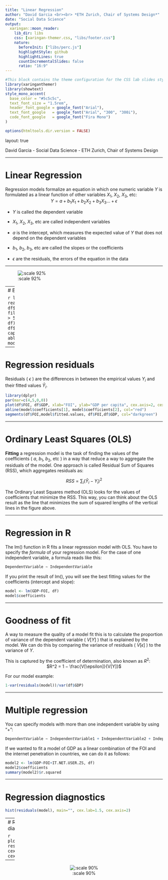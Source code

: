 ```yaml
---
title: "Linear Regression"
author: "David Garcia <br><br> *ETH Zurich, Chair of Systems Design*"
date: "Social Data Science"
output:
  xaringan::moon_reader:
    lib_dir: libs 
    css: [xaringan-themer.css, "libs/footer.css"]
    nature:
      beforeInit: ["libs/perc.js"]
      highlightStyle: github
      highlightLines: true
      countIncrementalSlides: false
      ratio: "16:9"
---
```



```r
#This block contains the theme configuration for the CSS lab slides style
library(xaringanthemer)
library(showtext)
style_mono_accent(
  base_color = "#5c5c5c",
  text_font_size = "1.5rem",
  header_font_google = google_font("Arial"),
  text_font_google   = google_font("Arial", "300", "300i"),
  code_font_google   = google_font("Fira Mono")
)
```

```r
options(htmltools.dir.version = FALSE)
```

layout: true

<div class="my-footer"><span>David Garcia - Social Data Science - ETH Zurich, Chair of Systems Design</span></div> 

---

# Linear Regression

Regression models formalize an equation in which one numeric variable $Y$ is formulated as a linear function of other variables $X_1$, $X_2$, $X_3$, etc: <center>
$Y = a + b_1 X_1 + b_2 X_2 + b_3 X_3 ... + \epsilon$
</center>
- $Y$ is called the dependent variable

- $X_1$, $X_2$, $X_3$, etc are called independent variables

- $a$ is the intercept, which measures the expected value of $Y$ that does not depend on the dependent variables

- $b_1$, $b_2$, $b_3$, etc are called the slopes or the coefficients

- $\epsilon$ are the residuals, the errors of the equation in the data

---

![:scale 92%](https://pbs.twimg.com/media/EXRxFKwU4AAhB-x?format=jpg&name=large)

---
# Example: FOI vs GDP

```r
library(dplyr)
df <- read.csv("FOI.csv")
df$GDP <- df$NY.GDP.PCAP.PP.KD
df %>% filter(SP.POP.TOTL*IT.NET.USER.ZS/100 > 5000000) -> df
model <- lm(GDP~FOI, df)
par(mar=c(4,5,0,0))
plot(df$FOI, df$GDP, xlab="FOI", ylab="GDP per capita", cex.axis=2, cex.lab=2)
abline(model$coefficients[1], model$coefficients[2], col="red")
```

---

# Regression residuals

Residuals ( $\epsilon$ ) are the differences in between the empirical values $Y_i$ and their fitted values $\hat Y_i$.
```r
library(dplyr)
par(mar=c(4,5,0,0))
plot(df$FOI, df$GDP, xlab="FOI", ylab="GDP per capita", cex.axis=2, cex.lab=2)
abline(model$coefficients[1], model$coefficients[2], col="red")
segments(df$FOI,model$fitted.values, df$FOI,df$GDP, col="darkgreen")
```

---

# Ordinary Least Squares (OLS)

**Fitting** a regression model is the task of finding the values of the coefficients ( $a$, $b_1$, $b_2$, etc ) in a way that reduce a way to aggregate the residuals of the model. One approach is called Residual Sum of Squares (RSS), which aggregates residuals as:

<center>
$RSS = \sum_i (\hat Y_i - Y_i)^2$
</center>  
The Ordinary Least Squares method (OLS) looks for the values of coefficients that minimize the RSS. This way, you can think about the OLS result as the line that minimizes the sum of squared lengths of the vertical lines in the figure above.

---

# Regression in R

The lm() function in R fits a linear regression model with OLS. You have to specify the *formula* of your regression model. For the case of one independent variable, a formula reads like this:  
```r
DependentVariable ∼ IndependentVariable
```
If you print the result of lm(), you will see the best fitting values for the coefficients (intercept and slope):

```r
model <- lm(GDP~FOI, df)
model$coefficients
```

---

# Goodness of fit

A way to measure the quality of a model fit this is to calculate the proportion of variance of the dependent variable ( $V[Y]$ ) that is explained by the model. We can do this by comparing the variance of residuals ( $V[\epsilon]$ ) to the variance of $Y$. 

This is captured by the coefficient of determination, also known as $R^2$:
<center>
$R^2 = 1 − \frac{V[\epsilon]}{V[Y]}$
</center>  
For our model example:
```r
1-var(residuals(model))/var(df$GDP)
```

---

# Multiple regression

You can specify models with more than one independent variable by using "+":
```r
DependentVariable ∼ IndependentVariable1 + IndependentVariable2 + IndependentVariable3
```
If we wanted to fit a model of GDP as a linear combination of the FOI and the internet penetration in countries, we can do it as follows:
```r
model2 <- lm(GDP~FOI+IT.NET.USER.ZS, df)
model2$coefficients
summary(model2)$r.squared
```

---

# Regression diagnostics

```r
hist(residuals(model), main="", cex.lab=1.5, cex.axis=2)
```

---
# Regression diagnostics

```r
plot(predict(model), residuals(model), cex.lab=1.5, cex.axis=2)
```

---
<center>
![:scale 90%](https://imgs.xkcd.com/comics/extrapolating.png)
</center>